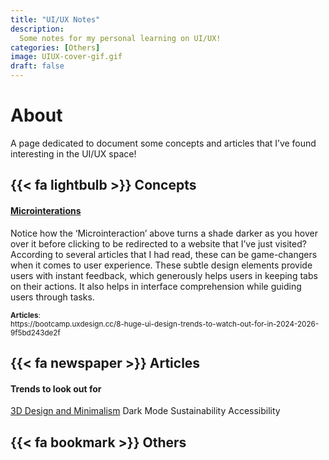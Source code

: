```yaml
---
title: "UI/UX Notes"
description: 
  Some notes for my personal learning on UI/UX!
categories: [Others]
image: UIUX-cover-gif.gif
draft: false
---
```


# About

A page dedicated to document some concepts and articles that I've found interesting in the UI/UX space!

## {{< fa lightbulb >}} Concepts

#### [Microinterations](https://bootcamp.uxdesign.cc/8-huge-ui-design-trends-to-watch-out-for-in-2024-2026-9f5bd243de2f)

Notice how the 'Microinteraction' above turns a shade darker as you hover over it before clicking to be redirected to a website that I've just visited? According to several articles that I had read, these can be game-changers when it comes to user experience. These subtle design elements provide users with instant feedback, which generously helps users in keeping tabs on their actions. It also helps in interface comprehension while guiding users through tasks.

<sub> **Articles**:\
https://bootcamp.uxdesign.cc/8-huge-ui-design-trends-to-watch-out-for-in-2024-2026-9f5bd243de2f </sub>

## {{< fa newspaper >}} Articles

#### Trends to look out for

[3D Design and Minimalism](https://bootcamp.uxdesign.cc/8-huge-ui-design-trends-to-watch-out-for-in-2024-2026-9f5bd243de2f) Dark Mode Sustainability Accessibility

## {{< fa bookmark >}} Others
